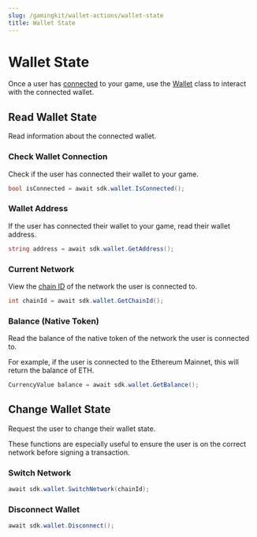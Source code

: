 ```yaml
---
slug: /gamingkit/wallet-actions/wallet-state
title: Wallet State
---
```


# Wallet State

Once a user has [connected](/gamingkit/setting-up/connect-wallets) to your game,
use the [Wallet](/unity/wallet/connect) class to interact with the connected wallet.

## Read Wallet State

Read information about the connected wallet.

### Check Wallet Connection

Check if the user has connected their wallet to your game.

```csharp
bool isConnected = await sdk.wallet.IsConnected();
```

### Wallet Address

If the user has connected their wallet to your game, read their wallet address.

```csharp
string address = await sdk.wallet.GetAddress();
```

### Current Network

View the [chain ID](/typescript/sdk.chainid) of the network the user is connected to.

```csharp
int chainId = await sdk.wallet.GetChainId();
```

### Balance (Native Token)

Read the balance of the native token of the network the user is connected to.

For example, if the user is connected to the Ethereum Mainnet, this will return the balance of ETH.

```csharp
CurrencyValue balance = await sdk.wallet.GetBalance();
```

## Change Wallet State

Request the user to change their wallet state.

These functions are especially useful to ensure the user is on the correct network before signing a transaction.

### Switch Network

```csharp
await sdk.wallet.SwitchNetwork(chainId);
```

### Disconnect Wallet

```csharp
await sdk.wallet.Disconnect();
```
